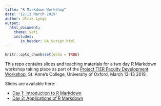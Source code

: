 ```yaml
---
title: "R Markdown Workshop"
date: "12-13 March 2019"
author: Ulrik Lyngs
output: 
  html_document:
    theme: yeti
    includes:
       in_header: GA_Script.html
---
```


```r
knitr::opts_chunk$set(echo = TRUE)
```

This repo contains slides and teaching materials for a two day R Markdown workshop taking place as part of the [Project TIER Faculty Development Workshop](https://www.projecttier.org/fellowships-and-workshops/faculty-development-workshops/#about-project-tier-faculty-development-workshops), St. Anne's College, University of Oxford, March 12-13 2019.

Slides are available here:

- [Day 1: Introduction to R Markdown](slides/Day1.html)
- [Day 2: Applications of R Markdown](slides/Day2.html)
